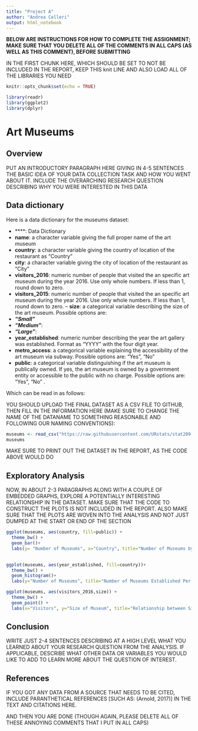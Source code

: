 ```yaml
---
title: "Project A"
author: "Andrea Celleri"
output: html_notebook
---
```


**BELOW ARE INSTRUCTIONS FOR HOW TO COMPLETE THE ASSIGNMENT;
MAKE SURE THAT YOU DELETE ALL OF THE COMMENTS IN ALL CAPS
(AS WELL AS THIS COMMENT), BEFORE SUBMITTING**

IN THE FIRST CHUNK HERE, WHICH SHOULD BE SET TO NOT BE INCLUDED IN THE REPORT,
KEEP THIS knit LINE AND ALSO LOAD ALL OF THE LIBRARIES YOU NEED

```r
knitr::opts_chunk$set(echo = TRUE)

library(readr)
library(ggplot2)
library(dplyr)

```

# Art Museums 

## Overview

PUT AN INTRODUCTORY PARAGRAPH HERE GIVING IN 4-5 SENTENCES
THE BASIC IDEA OF YOUR DATA COLLECTION TASK AND HOW YOU WENT
ABOUT IT. INCLUDE THE OVERARCHING RESEARCH QUESTION DESCRIBING
WHY YOU WERE INTERESTED IN THIS DATA

## Data dictionary

Here is a data dictionary for the museums dataset:

- ****: Data Dictionary 
- **name**: a character variable giving the full proper name of the art museum
- **country**: a character variable giving the country of location of the restaurant as “Country”
- **city**: a character variable giving the city of location of the restaurant as “City”
- **visitors_2016**: numeric number of people that visited the an specific art museum during the year 2016. Use only whole numbers. If less than 1, round down to zero.
- **visitors_2015**: numeric number of people that visited the an specific art museum during the year 2016. Use only whole numbers. If less than 1, round down to zero.
-- **size**: a categorical variable describing the size of the art museum. Possible options are: 
- ***"Small"***
- ***"Medium"***:
- ***"Large"***:
- **year_established**: numeric number describing the year the art gallery was established. Format as “YYYY” with the four digit year.
- **metro_access**: a categorical variable explaining the accessibility of the art museum via subway. Possible options are: "Yes", "No"
- **public**: a categorical variable distinguishing if the art museum is publically owned. If yes, the art museum is owned by a government entity or accessible to the public with no charge. Possible options are: "Yes", "No"
.

Which can be read in as follows:

YOU SHOULD UPLOAD THE FINAL DATASET AS A CSV FILE TO GITHUB, THEN FILL IN
THE INFORMATION HERE (MAKE SURE TO CHANGE THE NAME OF THE DATANAME TO
SOMETHING REASONABLE AND FOLLOWING OUR NAMING CONVENTIONS):

```r
museums <- read_csv("https://raw.githubusercontent.com/URstats/stat209-s18-andreacelleri/master/project_a_data.csv")
museums
```

MAKE SURE TO PRINT OUT THE DATASET IN THE REPORT, AS THE CODE ABOVE WOULD DO

## Exploratory Analysis

NOW, IN ABOUT 2-3 PARAGRAPHS ALONG WITH A COUPLE OF EMBEDDED
GRAPHS, EXPLORE A POTENTIALLY INTERESTING RELATIONSHIP IN THE
DATASET. MAKE SURE THAT THE CODE TO CONSTRUCT THE PLOTS IS NOT INCLUDED IN THE
REPORT. ALSO MAKE SURE THAT THE PLOTS ARE WOVEN INTO THE ANALYSIS AND NOT JUST
DUMPED AT THE START OR END OF THE SECTION

```r
ggplot(museums, aes(country, fill=public)) +
  theme_bw() +
  geom_bar()+
  labs(y= "Number of Museums", x="Country", title="Number of Museums by Country", fill= "Publically Owned") 
  
```
```r

ggplot(museums, aes(year_established, fill=country))+
  theme_bw() +
  geom_histogram()+
  labs(y="Number of Museums", title="Number of Museums Established Per Year by Country", x="Year")

```

```r
ggplot(museums, aes(visitors_2016,size)) +
  theme_bw() +
  geom_point() +
  labs(x="Visitors", y="Size of Museum", title="Relationship between Size of Museum and Visitors")

```


## Conclusion

WRITE JUST 2-4 SENTENCES DESCRIBING AT A HIGH LEVEL WHAT YOU LEARNED ABOUT
YOUR RESEARCH QUESTION FROM THE ANALYSIS. IF APPLICABLE, DESCRIBE WHAT OTHER
DATA OR VARIABLES YOU WOULD LIKE TO ADD TO LEARN MORE ABOUT THE QUESTION OF
INTEREST.

## References

IF YOU GOT ANY DATA FROM A SOURCE THAT NEEDS TO BE CITED,
INCLUDE PARANTHETICAL REFERENCES [SUCH AS: (Arnold, 2017)]
IN THE TEXT AND CITATIONS HERE.

AND THEN YOU ARE DONE (THOUGH AGAIN, PLEASE DELETE ALL OF THESE ANNOYING
COMMENTS THAT I PUT IN ALL CAPS)


